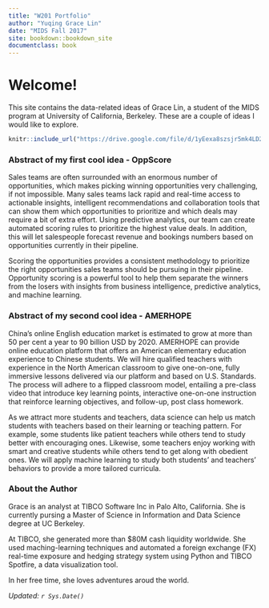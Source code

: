 ```yaml
---
title: "W201 Portfolio"
author: "Yuqing Grace Lin"
date: "MIDS Fall 2017"
site: bookdown::bookdown_site
documentclass: book
---
```


# Welcome! {-}

This site contains the data-related ideas of Grace Lin, a student of the MIDS program at University of California, Berkeley. These are a couple of ideas I would like to explore. 

<!-- Below this line is just examples of how you can embed video from Google Drive. First you have to enable sharing, then just get the object ID which is that long string between d/ and /preview and will also be appended to any sharing link you generate for your video. -->
<p>
```r
knitr::include_url("https://drive.google.com/file/d/1yEexa8szsjr5mk4LD2NCiCRWcIuUWOd0/preview")
```

### Abstract of my first cool idea - OppScore {-}

Sales teams are often surrounded with an enormous number of opportunities, which makes picking winning opportunities very challenging, if not impossible. Many sales teams lack rapid and real-time access to actionable insights, intelligent recommendations and collaboration tools that can show them which opportunities to prioritize and which deals may require a bit of extra effort. Using predictive analytics, our team can create automated scoring rules to prioritize the highest value deals. In addition, this will let salespeople forecast revenue and bookings numbers based on opportunities currently in their pipeline. 

Scoring the opportunities provides a consistent methodology to prioritize the right opportunities sales teams should be pursuing in their pipeline. Opportunity scoring is a powerful tool to help them separate the winners from the losers with insights from business intelligence, predictive analytics, and machine learning.

### Abstract of my second cool idea - AMERHOPE {-}

China’s online English education market is estimated to grow at more than 50 per cent a year to 90 billion USD by 2020. AMERHOPE can provide online education platform that offers an American elementary education experience to Chinese students. We will hire qualified teachers with experience in the North American classroom to give one-on-one, fully immersive lessons delivered via our platform and based on U.S. Standards. The process will adhere to a flipped classroom model, entailing a pre-class video that introduce key learning points, interactive one-on-one instruction that reinforce learning objectives, and follow-up, post class homework. 

As we attract more students and teachers, data science can help us match students with teachers based on their learning or teaching pattern. For example, some students like patient teachers while others tend to study better with encouraging ones. Likewise, some teachers enjoy working with smart and creative students while others tend to get along with obedient ones. We will apply machine learning to study both students' and teachers' behaviors to provide a more tailored curricula.
  
### About the Author {-}
Grace is an analyst at TIBCO Software Inc in Palo Alto, California. She is currently pursing a Master of Science in Information and Data Science degree at UC Berkeley.

At TIBCO, she generated more than $80M cash liquidity worldwide. She used maching-learning techniques and automated a foreign exchange (FX) real-time exposure and hedging strategy system using Python and TIBCO Spotfire, a data visualization tool. 

In her free time, she loves adventures aroud the world. 


*Updated: `r Sys.Date()`*
